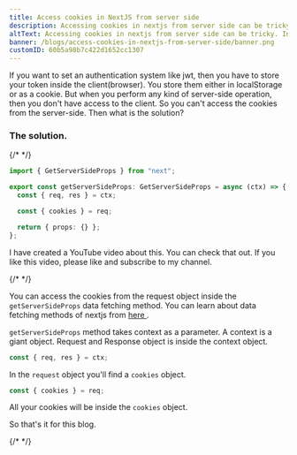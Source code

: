 ```yaml
---
title: Access cookies in NextJS from server side
description: Accessing cookies in nextjs from server side can be tricky. In this blog you will learn how to do that
altText: Accessing cookies in nextjs from server side can be tricky. In this blog you will learn how to do that
banner: /blogs/access-cookies-in-nextjs-from-server-side/banner.png
customID: 60b5a98b7c422d1652cc1307
---
```


If you want to set an authentication system like jwt, then you have to store your token inside the client(browser). You store them either in localStorage or as a cookie. But when you perform any kind of server-side operation, then you don't have access to the client. So you can't access the cookies from the server-side. Then what is the solution?

### The solution.

{/* <Gist gistLink='thatanjan/44246988c063d881d24eb9cbbcd13b2a' /> */}

```typescript
import { GetServerSideProps } from "next";

export const getServerSideProps: GetServerSideProps = async (ctx) => {
  const { req, res } = ctx;

  const { cookies } = req;

  return { props: {} };
};
```

I have created a YouTube video about this. You can check that out. If you like this video, please like and subscribe to my channel.

{/* <YouTube youTubeId="RECwLOZdiR4" /> */}

You can access the cookies from the request object inside the `getServerSideProps` data fetching method. You can learn about data fetching methods of nextjs from [ here ](https://nextjs.org/docs/basic-features/data-fetching#getserversideprops-server-side-rendering).

`getServerSideProps` method takes context as a parameter. A context is a giant object. Request and Response object is inside the context object.

```typescript
const { req, res } = ctx;
```

In the `request` object you'll find a `cookies` object.

```typescript
const { cookies } = req;
```

All your cookies will be inside the `cookies` object.

So that's it for this blog.

{/* <Tweet tweetLink="PaulieScanlon/status/1232982448310497286" /> */}
